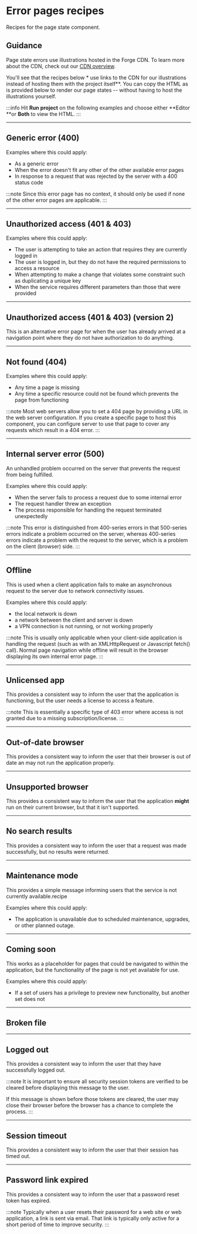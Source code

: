 # Error pages recipes

Recipes for the page state component.

## Guidance

Page state errors use illustrations hosted in the Forge CDN. To learn more about the CDN, check out our [CDN overview](/assets/cdn/overview).

You'll see that the recipes below * use links to the CDN for our illustrations instead of hosting them with the project itself**. You can copy the HTML
as is provided below to render our page states -- without having to host the illustrations yourself.

:::info
Hit **Run project** on the following examples and choose either **Editor **or **Both** to view the HTML.
:::

---

## Generic error (400)

<RecipeDemo
  href="https://stackblitz.com/edit/forge-recipes-error-general-error"
  componentList="omnibar page-state">

Examples where this could apply:

- As a generic error
- When the error doesn't fit any other of the other available error pages
- In response to a request that was rejected by the server with a 400 status code

:::note
Since this error page has no context, it should only be used if none of the other error pages are applicable.
:::

</RecipeDemo>

---

## Unauthorized access (401 & 403)

<RecipeDemo
  href="https://stackblitz.com/edit/forge-recipes-error-403"
  componentList="omnibar page-state">

Examples where this could apply:

- The user is attempting to take an action that requires they are currently logged in
- The user is logged in, but they do not have the required permissions to access a resource
- When attempting to make a change that violates some constraint such as duplicating a unique key
- When the service requires different parameters than those that were provided

</RecipeDemo>

---

## Unauthorized access (401 & 403) (version 2)

<RecipeDemo
  href="https://stackblitz.com/edit/forge-recipes-error-unauthorized-access-2"
  componentList="omnibar page-state">

This is an alternative error page for when the user has already arrived at a navigation point where they do not have authorization to do anything.

</RecipeDemo>

---

## Not found (404)

<RecipeDemo
  href="https://stackblitz.com/edit/forge-recipes-error-404"
  componentList="omnibar page-state">

Examples where this could apply:

- Any time a page is missing
- Any time a specific resource could not be found which prevents the page from functioning

:::note
Most web servers allow you to set a 404 page by providing a URL in the web server configuration.
If you create a specific page to host this component, you can configure server to use that page to cover any requests which result in a 404 error.
:::

</RecipeDemo>

---

## Internal server error (500)

<RecipeDemo
  href="https://stackblitz.com/edit/forge-recipes-error-500"
  componentList="omnibar page-state">

An unhandled problem occurred on the server that prevents the request from being fulfilled.

Examples where this could apply:

- When the server fails to process a request due to some internal error
- The request handler threw an exception
- The process responsible for handling the request terminated unexpectedly

:::note
This error is distinguished from 400-series errors in that 500-series errors indicate a problem occurred on the server, whereas 400-series errors
indicate a problem with the request to the server, which is a problem on the client (browser) side.
:::

</RecipeDemo>

---

## Offline

<RecipeDemo
  href="https://stackblitz.com/edit/forge-recipes-error-offline"
  componentList="omnibar page-state">

This is used when a client application fails to make an asynchronous request to the server due to network connectivity issues.

Examples where this could apply:

- the local network is down
- a network between the client and server is down
- a VPN connection is not running, or not working properly

:::note
This is usually only applicable when your client-side application is handling the request (such as with an XMLHttpRequest or Javascript fetch() call).
Normal page navigation while offline will result in the browser displaying its own internal error page.
:::

</RecipeDemo>

---

## Unlicensed app

<RecipeDemo
  href="https://stackblitz.com/edit/forge-recipes-error-unlicensed-app"
  componentList="omnibar page-state">

This provides a consistent way to inform the user that the application is functioning, but the user needs a license to access a feature.

:::note
This is essentially a specific type of 403 error where access is not granted due to a missing subscription/license.
:::

</RecipeDemo>

---

## Out-of-date browser

<RecipeDemo
  href="https://stackblitz.com/edit/forge-recipes-error-unsupported-browser"
  componentList="omnibar page-state">

This provides a consistent way to inform the user that their browser is out of date an may not run the application properly.

</RecipeDemo>

---

## Unsupported browser

<RecipeDemo
  href="https://stackblitz.com/edit/forge-recipes-error-unsupported-browser-2"
  componentList="omnibar page-state">

This provides a consistent way to inform the user that the application **might** run on their current browser, but that it isn't supported.

</RecipeDemo>

---

## No search results

<RecipeDemo
  href="https://stackblitz.com/edit/forge-recipes-error-no-search-results"
  componentList="omnibar page-state">

This provides a consistent way to inform the user that a request was made successfully, but no results were returned.

</RecipeDemo>

---

## Maintenance mode

<RecipeDemo
  href="https://stackblitz.com/edit/forge-recipes-error-maintenance-mode"
  componentList="omnibar page-state">

This provides a simple message informing users that the service is not currently available.recipe

Examples where this could apply:

* The application is unavailable due to scheduled maintenance, upgrades, or other planned outage.

</RecipeDemo>

---

## Coming soon

<RecipeDemo
  href="https://stackblitz.com/edit/forge-recipes-error-coming-soon"
  componentList="omnibar page-state">

This works as a placeholder for pages that could be navigated to within the application, but the functionality of the page is not yet available for use.

Examples where this could apply:

* If a set of users has a privilege to preview new functionality, but another set does not

</RecipeDemo>

---

## Broken file

<RecipeDemo
  href="https://stackblitz.com/edit/forge-recipes-error-broken-file"
  componentList="omnibar page-state" />

---

## Logged out

<RecipeDemo
  href="https://stackblitz.com/edit/forge-recipes-error-logged-off"
  componentList="omnibar page-state">

This provides a consistent way to inform the user that they have successfully logged out.

:::note
It is important to ensure all security session tokens are verified to be cleared before displaying this message to the user.

If this message is shown before those tokens are cleared, the user may close their browser before the browser has a chance to complete the process.
:::

</RecipeDemo>

---

## Session timeout

<RecipeDemo
  href="https://stackblitz.com/edit/forge-recipes-error-session-timeout"
  componentList="omnibar page-state">

This provides a consistent way to inform the user that their session has timed out.

</RecipeDemo>

---

## Password link expired

<RecipeDemo
  href="https://stackblitz.com/edit/forge-recipes-error-create-password-link-expired"
  componentList="omnibar page-state">

This provides a consistent way to inform the user that a password reset token has expired.

:::note
Typically when a user resets their password for a web site or web application, a link is sent via email. That link is typically only active for a short
period of time to improve security.
:::

</RecipeDemo>

